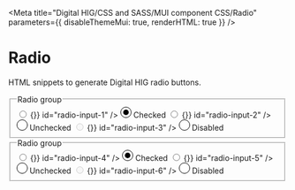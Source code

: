 
<Meta
  title="Digital HIG/CSS and SASS/MUI component CSS/Radio"
  parameters={{
    disableThemeMui: true,
    renderHTML: true
  }}
/>

# Radio

HTML snippets to generate Digital HIG radio buttons.

<Canvas>
  <Story name="Light theme">
    <div className="dhig-theme--light">
      <fieldset className="MuiFormControl-root">
        <legend
          className="MuiFormLabel-root MuiInputLabel-root MuiInputLabel-formControl MuiInputLabel-animated"
          data-shrink="false"
        >
          Radio group
        </legend>
        <div className="MuiFormGroup-root" role="radiogroup">
          <label className="MuiFormControlLabel-root" htmlFor="radio-input-1">
            <span
              className="MuiButtonBase-root MuiIconButton-root PrivateSwitchBase-root-1 MuiRadio-root MuiRadio-colorSecondary MuiIconButton-colorSecondary Mui-checked"
              aria-disabled="false"
            >
              <span className="MuiIconButton-label">
                <input
                  className="PrivateSwitchBase-input-4"
                  type="radio"
                  value="one"
                  name="mui-70202"
                  onChange={() => {}}
                  id="radio-input-1"
                />
                <svg
                  width="20"
                  height="20"
                  viewBox="0 0 20 20"
                  fill="none"
                  xmlns="http://www.w3.org/2000/svg"
                >
                  <rect
                    x="0.5"
                    y="0.5"
                    width="19"
                    height="19"
                    rx="9.5"
                    fill="white"
                  ></rect>
                  <rect
                    x="0.5"
                    y="0.5"
                    width="19"
                    height="19"
                    rx="9.5"
                    stroke="black"
                  ></rect>
                  <circle cx="10" cy="10" r="5" fill="black"></circle>
                </svg>
              </span>
            </span>
            <span className="MuiTypography-root MuiFormControlLabel-label MuiTypography-body1">
              Checked
            </span>
          </label>
          <label className="MuiFormControlLabel-root" htmlFor="radio-input-2">
            <span
              className="MuiButtonBase-root MuiIconButton-root PrivateSwitchBase-root-1 MuiRadio-root MuiRadio-colorSecondary MuiIconButton-colorSecondary"
              aria-disabled="false"
            >
              <span className="MuiIconButton-label">
                <input
                  className="PrivateSwitchBase-input-4"
                  type="radio"
                  value="two"
                  name="mui-70202"
                  onChange={() => {}}
                  id="radio-input-2"
                />
                <svg
                  width="20"
                  height="20"
                  viewBox="0 0 20 20"
                  fill="none"
                  xmlns="http://www.w3.org/2000/svg"
                >
                  <rect
                    x="0.5"
                    y="0.5"
                    width="19"
                    height="19"
                    rx="9.5"
                    fill="white"
                  ></rect>
                  <rect
                    x="0.5"
                    y="0.5"
                    width="19"
                    height="19"
                    rx="9.5"
                    stroke="black"
                  ></rect>
                </svg>
              </span>
            </span>
            <span className="MuiTypography-root MuiFormControlLabel-label MuiTypography-body1">
              Unchecked
            </span>
          </label>
          <label
            className="MuiFormControlLabel-root Mui-disabled"
            htmlFor="radio-input-3"
          >
            <span
              className="MuiButtonBase-root MuiIconButton-root PrivateSwitchBase-root-1 MuiRadio-root MuiRadio-colorSecondary MuiIconButton-colorSecondary Mui-disabled"
              tabIndex="-1"
              aria-disabled="true"
            >
              <span className="MuiIconButton-label">
                <input
                  className="PrivateSwitchBase-input-4"
                  disabled={true}
                  type="radio"
                  onChange={() => {}}
                  id="radio-input-3"
                />
                <svg
                  width="20"
                  height="20"
                  viewBox="0 0 20 20"
                  fill="none"
                  xmlns="http://www.w3.org/2000/svg"
                >
                  <rect
                    x="0.5"
                    y="0.5"
                    width="19"
                    height="19"
                    rx="9.5"
                    fill="white"
                  ></rect>
                  <rect
                    x="0.5"
                    y="0.5"
                    width="19"
                    height="19"
                    rx="9.5"
                    stroke="black"
                  ></rect>
                </svg>
              </span>
            </span>
            <span className="MuiTypography-root MuiFormControlLabel-label Mui-disabled MuiTypography-body1">
              Disabled
            </span>
          </label>
        </div>
      </fieldset>
    </div>
  </Story>
</Canvas>

<Canvas>
  <Story name="Dark theme" parameters={{ theme: "dark" }}>
    <div className="dhig-theme--dark">
      <fieldset className="MuiFormControl-root">
        <legend
          className="MuiFormLabel-root MuiInputLabel-root MuiInputLabel-formControl MuiInputLabel-animated"
          data-shrink="false"
        >
          Radio group
        </legend>
        <div className="MuiFormGroup-root" role="radiogroup">
          <label className="MuiFormControlLabel-root" htmlFor="radio-input-4">
            <span
              className="MuiButtonBase-root MuiIconButton-root PrivateSwitchBase-root-1 MuiRadio-root MuiRadio-colorSecondary MuiIconButton-colorSecondary Mui-checked"
              aria-disabled="false"
            >
              <span className="MuiIconButton-label">
                <input
                  className="PrivateSwitchBase-input-4"
                  type="radio"
                  value="one"
                  name="mui-70202"
                  onChange={() => {}}
                  id="radio-input-4"
                />
                <svg
                  width="20"
                  height="20"
                  viewBox="0 0 20 20"
                  fill="none"
                  xmlns="http://www.w3.org/2000/svg"
                >
                  <rect
                    x="0.5"
                    y="0.5"
                    width="19"
                    height="19"
                    rx="9.5"
                    fill="white"
                  ></rect>
                  <rect
                    x="0.5"
                    y="0.5"
                    width="19"
                    height="19"
                    rx="9.5"
                    stroke="black"
                  ></rect>
                  <circle cx="10" cy="10" r="5" fill="black"></circle>
                </svg>
              </span>
            </span>
            <span className="MuiTypography-root MuiFormControlLabel-label MuiTypography-body1">
              Checked
            </span>
          </label>
          <label className="MuiFormControlLabel-root" htmlFor="radio-input-5">
            <span
              className="MuiButtonBase-root MuiIconButton-root PrivateSwitchBase-root-1 MuiRadio-root MuiRadio-colorSecondary MuiIconButton-colorSecondary"
              aria-disabled="false"
            >
              <span className="MuiIconButton-label">
                <input
                  className="PrivateSwitchBase-input-4"
                  type="radio"
                  value="two"
                  name="mui-70202"
                  onChange={() => {}}
                  id="radio-input-5"
                />
                <svg
                  width="20"
                  height="20"
                  viewBox="0 0 20 20"
                  fill="none"
                  xmlns="http://www.w3.org/2000/svg"
                >
                  <rect
                    x="0.5"
                    y="0.5"
                    width="19"
                    height="19"
                    rx="9.5"
                    fill="white"
                  ></rect>
                  <rect
                    x="0.5"
                    y="0.5"
                    width="19"
                    height="19"
                    rx="9.5"
                    stroke="black"
                  ></rect>
                </svg>
              </span>
            </span>
            <span className="MuiTypography-root MuiFormControlLabel-label MuiTypography-body1">
              Unchecked
            </span>
          </label>
          <label
            className="MuiFormControlLabel-root Mui-disabled"
            htmlFor="radio-input-6"
          >
            <span
              className="MuiButtonBase-root MuiIconButton-root PrivateSwitchBase-root-1 MuiRadio-root MuiRadio-colorSecondary MuiIconButton-colorSecondary Mui-disabled"
              tabIndex="-1"
              aria-disabled="true"
            >
              <span className="MuiIconButton-label">
                <input
                  className="PrivateSwitchBase-input-4"
                  disabled={true}
                  type="radio"
                  onChange={() => {}}
                  id="radio-input-6"
                />
                <svg
                  width="20"
                  height="20"
                  viewBox="0 0 20 20"
                  fill="none"
                  xmlns="http://www.w3.org/2000/svg"
                >
                  <rect
                    x="0.5"
                    y="0.5"
                    width="19"
                    height="19"
                    rx="9.5"
                    fill="white"
                  ></rect>
                  <rect
                    x="0.5"
                    y="0.5"
                    width="19"
                    height="19"
                    rx="9.5"
                    stroke="black"
                  ></rect>
                </svg>
              </span>
            </span>
            <span className="MuiTypography-root MuiFormControlLabel-label Mui-disabled MuiTypography-body1">
              Disabled
            </span>
          </label>
        </div>
      </fieldset>
    </div>
  </Story>
</Canvas>
